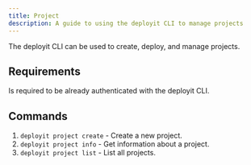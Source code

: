 ```yaml
---
title: Project
description: A guide to using the deployit CLI to manage projects
---
```



The deployit CLI can be used to create, deploy, and manage projects.

## Requirements

Is required to be already authenticated with the deployit CLI.

## Commands

1. `deployit project create` - Create a new project.
2. `deployit project info` - Get information about a project.
3. `deployit project list` - List all projects.

